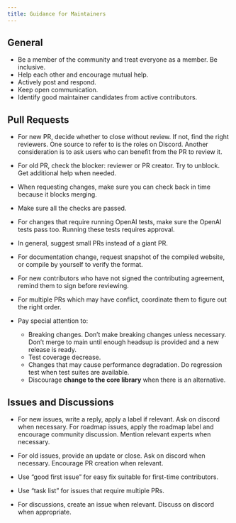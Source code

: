 ```yaml
---
title: Guidance for Maintainers
---
```


## General

- Be a member of the community and treat everyone as a member. Be inclusive.
- Help each other and encourage mutual help.
- Actively post and respond.
- Keep open communication.
- Identify good maintainer candidates from active contributors.

## Pull Requests

- For new PR, decide whether to close without review. If not, find the right reviewers. One source to refer to is the roles on Discord. Another consideration is to ask users who can benefit from the PR to review it.

- For old PR, check the blocker: reviewer or PR creator. Try to unblock. Get additional help when needed.
- When requesting changes, make sure you can check back in time because it blocks merging.
- Make sure all the checks are passed.
- For changes that require running OpenAI tests, make sure the OpenAI tests pass too. Running these tests requires approval.
- In general, suggest small PRs instead of a giant PR.
- For documentation change, request snapshot of the compiled website, or compile by yourself to verify the format.
- For new contributors who have not signed the contributing agreement, remind them to sign before reviewing.
- For multiple PRs which may have conflict, coordinate them to figure out the right order.
- Pay special attention to:
  - Breaking changes. Don’t make breaking changes unless necessary. Don’t merge to main until enough headsup is provided and a new release is ready.
  - Test coverage decrease.
  - Changes that may cause performance degradation. Do regression test when test suites are available.
  - Discourage **change to the core library** when there is an alternative.

## Issues and Discussions

- For new issues, write a reply, apply a label if relevant. Ask on discord when necessary. For roadmap issues, apply the roadmap label and encourage community discussion. Mention relevant experts when necessary.

- For old issues, provide an update or close. Ask on discord when necessary. Encourage PR creation when relevant.
- Use “good first issue” for easy fix suitable for first-time contributors.
- Use “task list” for issues that require multiple PRs.
- For discussions, create an issue when relevant. Discuss on discord when appropriate.
